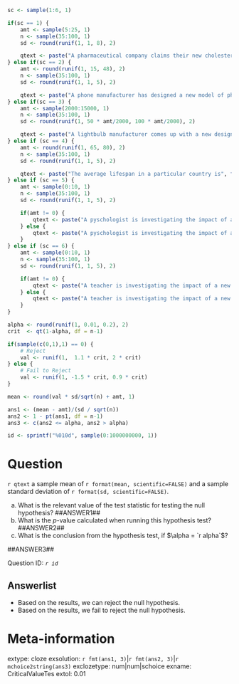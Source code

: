 ```r

sc <- sample(1:6, 1)

if(sc == 1) {
    amt <- sample(5:25, 1)
    n <- sample(35:100, 1)
    sd <- round(runif(1, 1, 8), 2)

    qtext <- paste("A pharmaceutical company claims their new cholesterol-lowering medication reduces cholesterol levels by an average of at least", amt, "points. A clinical trial was conducted with", n, "patients to test this claim. For each patient, the researchers measured their cholesterol level. The researchers found")
} else if(sc == 2) {
    amt <- round(runif(1, 15, 48), 2)
    n <- sample(35:100, 1)
    sd <- round(runif(1, 1, 5), 2)

    qtext <- paste("A phone manufacturer has designed a new model of phone. They wish to test whether their new phone has a battery life that exceeds that of their outgoing model. Their previous model has an average life of", format(amt, scientific=FALSE, digits=2), "hours. They randomly sample", n, "of the new model phones, testing the battery life, and find")
} else if(sc == 3) {
    amt <- sample(2000:15000, 1)
    n <- sample(35:100, 1)
    sd <- round(runif(1, 50 * amt/2000, 100 * amt/2000), 2)

    qtext <- paste("A lightbulb manufacturer comes up with a new design that they hope will lead to a longer-lasting lightbulb. Their existing design is rated for an average of", format(amt, scientific=FALSE, digits=2), "hours. To test the new design, the company samples", n, "of the new lightbulbs, testing their lifespan, and they find")
} else if (sc == 4) {
    amt <- round(runif(1, 65, 80), 2)
    n <- sample(35:100, 1)
    sd <- round(runif(1, 1, 5), 2)

    qtext <- paste("The average lifespan in a particular country is", format(amt, scientific=FALSE), "years. An anthropologist is studying a particular regional group of individuals from this country, who the anthropologist suspects live longer on average than other citizens of the country. To test this, the anthropologist randomly samples records from", n, "individuals in this region, recording their lifespans. They find")
} else if (sc == 5) {
    amt <- sample(0:10, 1)
    n <- sample(35:100, 1)
    sd <- round(runif(1, 1, 5), 2)

    if(amt != 0) {
        qtext <- paste("A pyschologist is investigating the impact of a new treatment for depression on their patients. They suspect that it will result in an improvement to the standardized depression scores of their patients of at least", amt, "points. To test this, they randomly sample", n, "patients, and provide the new treatment to them. They record the improvement in depression scores for each individual. They find")
    } else {
        qtext <- paste("A pyschologist is investigating the impact of a new treatment for depression on their patients. They suspect that it will result in an improvement to the standardized depression scores of their patients. To test this, they randomly sample", n, "patients, and provide the new treatment to them. They record the improvement in depression scores for each individual. They find")
    }
} else if (sc == 6) {
    amt <- sample(0:10, 1)
    n <- sample(35:100, 1)
    sd <- round(runif(1, 1, 5), 2)

    if(amt != 0) {
        qtext <- paste("A teacher is investigating the impact of a new teaching method for teaching statistics to their students. They suspect that it will result in an improvement to the test scores of their students of at least", amt, "points. To test this, they randomly sample", n, "students to be given the new teaching method. They record the change in test scores for each individual. They find")
    } else {
        qtext <- paste("A teacher is investigating the impact of a new teaching method for teaching statistics to their students. They suspect that it will result in an improvement to the test scores of their students. To test this, they randomly sample", n, "students to be given the new teaching method. They record the change in test scores for each individual. They find")
    }
}

alpha <- round(runif(1, 0.01, 0.2), 2)
crit  <- qt(1-alpha, df = n-1)

if(sample(c(0,1),1) == 0) {
    # Reject
    val <- runif(1,  1.1 * crit, 2 * crit)
} else {
    # Fail to Reject
    val <- runif(1, -1.5 * crit, 0.9 * crit)
}

mean <- round(val * sd/sqrt(n) + amt, 1)

ans1 <- (mean - amt)/(sd / sqrt(n))
ans2 <- 1 - pt(ans1, df = n-1)
ans3 <- c(ans2 <= alpha, ans2 > alpha)

id <- sprintf("%010d", sample(0:1000000000, 1))

```

Question
========

`r qtext` a sample mean of `r format(mean, scientific=FALSE)` and a sample standard deviation of `r format(sd, scientific=FALSE)`.

a. What is the relevant value of the test statistic for testing the null hypothesis? ##ANSWER1##
a. What is the $p$-value calculated when running this hypothesis test? ##ANSWER2##
c. What is the conclusion from the hypothesis test, if $\alpha = `r alpha`$? 

##ANSWER3##

Question ID: *`r id`*

Answerlist
------------
* Based on the results, we can reject the null hypothesis.
* Based on the results, we fail to reject the null hypothesis. 


Meta-information
================
extype: cloze
exsolution: `r fmt(ans1, 3)`|`r fmt(ans2, 3)`|`r mchoice2string(ans3)`
exclozetype: num|num|schoice
exname: CriticalValueTes
extol: 0.01